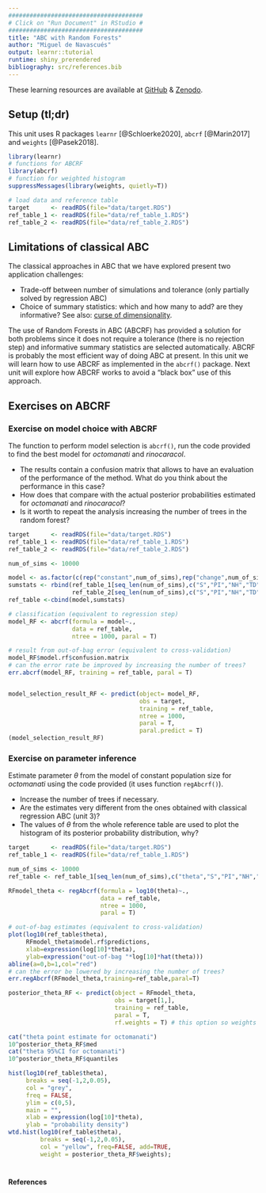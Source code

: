 ```yaml
---
######################################
# Click on "Run Document" in RStudio #
######################################
title: "ABC with Random Forests"
author: "Miguel de Navascués"
output: learnr::tutorial
runtime: shiny_prerendered
bibliography: src/references.bib
---
```


These learning resources are available at [GitHub](https://github.com/mnavascues/ABCRFtutorial) & [Zenodo](http://doi.org/10.5281/zenodo.1435503).

## Setup (tl;dr)


This unit uses R packages `learnr` [@Schloerke2020], `abcrf` [@Marin2017] and `weights` [@Pasek2018].



```r
library(learnr)
# functions for ABCRF
library(abcrf)
# function for weighted histogram
suppressMessages(library(weights, quietly=T))

# load data and reference table
target      <- readRDS(file="data/target.RDS")
ref_table_1 <- readRDS(file="data/ref_table_1.RDS")
ref_table_2 <- readRDS(file="data/ref_table_2.RDS")
```

## Limitations of classical ABC

The classical approaches in ABC that we have explored present two application challenges: 

* Trade-off between number of simulations and tolerance (only partially solved by regression ABC)
* Choice of summary statistics: which and how many to add? are they informative? See also: [curse of dimensionality](https://en.wikipedia.org/wiki/Curse_of_dimensionality).

The use of Random Forests in ABC (ABCRF) has provided a solution for both problems since it does not require a tolerance (there is no rejection step) and informative summary statistics are selected automatically. ABCRF is probably the most efficient way of doing ABC at present. In this unit we will learn how to use ABCRF as implemented in the `abcrf()` package. Next unit will explore how ABCRF works to avoid a "black box" use of this approach.

## Exercises on ABCRF

### Exercise on model choice with ABCRF

The function to perform model selection is `abcrf()`, run the code provided to find the best model for *octomanati* and *rinocaracol*.

* The results contain a confusion matrix that allows to have an evaluation of the performance of the method. What do you think about the performance in this case?
* How does that compare with the actual posterior probabilities estimated for *octomanati* and *rinocaracol*?
* Is it worth to repeat the analysis increasing the number of trees in the random forest?

```r
target      <- readRDS(file="data/target.RDS")
ref_table_1 <- readRDS(file="data/ref_table_1.RDS")
ref_table_2 <- readRDS(file="data/ref_table_2.RDS")
```

```r
num_of_sims <- 10000

model <- as.factor(c(rep("constant",num_of_sims),rep("change",num_of_sims)))
sumstats <- rbind(ref_table_1[seq_len(num_of_sims),c("S","PI","NH","TD","FLD")],
                  ref_table_2[seq_len(num_of_sims),c("S","PI","NH","TD","FLD")])
ref_table <-cbind(model,sumstats)

# classification (equivalent to regression step)
model_RF <- abcrf(formula = model~.,
                  data = ref_table,
                  ntree = 1000, paral = T)

# result from out-of-bag error (equivalent to cross-validation)
model_RF$model.rf$confusion.matrix
# can the error rate be improved by increasing the number of trees?
err.abcrf(model_RF, training = ref_table, paral = T)


model_selection_result_RF <- predict(object= model_RF,
                                     obs = target,
                                     training = ref_table,
                                     ntree = 1000,
                                     paral = T,
                                     paral.predict = T)
(model_selection_result_RF)
```

### Exercise on parameter inference

Estimate parameter $\theta$ from the model of constant population size for *octomanati* using the code provided (it uses function `regAbcrf()`).

* Increase the number of trees if necessary.
* Are the estimates very different from the ones obtained with classical regression ABC (unit 3)?
* The values of $\theta$ from the whole reference table are used to plot the histogram of its posterior probability distribution, why?

```r
target      <- readRDS(file="data/target.RDS")
ref_table_1 <- readRDS(file="data/ref_table_1.RDS")
```

```r
num_of_sims <- 10000
ref_table <- ref_table_1[seq_len(num_of_sims),c("theta","S","PI","NH","TD","FLD")]

RFmodel_theta <- regAbcrf(formula = log10(theta)~.,
                          data = ref_table,
                          ntree = 1000,
                          paral = T)

# out-of-bag estimates (equivalent to cross-validation)
plot(log10(ref_table$theta),
     RFmodel_theta$model.rf$predictions,
     xlab=expression(log[10]*theta),
     ylab=expression("out-of-bag "*log[10]*hat(theta)))
abline(a=0,b=1,col="red")
# can the error be lowered by increasing the number of trees?
err.regAbcrf(RFmodel_theta,training=ref_table,paral=T)

posterior_theta_RF <- predict(object = RFmodel_theta,
                              obs = target[1,],
                              training = ref_table,
                              paral = T,
                              rf.weights = T) # this option so weights are in the output

cat("theta point estimate for octomanati")
10^posterior_theta_RF$med
cat("theta 95%CI for octomanati")
10^posterior_theta_RF$quantiles

hist(log10(ref_table$theta),
     breaks = seq(-1,2,0.05),
     col = "grey",
     freq = FALSE,
     ylim = c(0,5),
     main = "",
     xlab = expression(log[10]*theta),
     ylab = "probability density")
wtd.hist(log10(ref_table$theta),
         breaks = seq(-1,2,0.05),
         col = "yellow", freq=FALSE, add=TRUE,
         weight = posterior_theta_RF$weights);

```



#   

#### References

